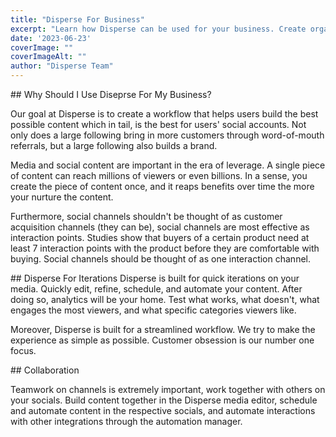 ```yaml
---
title: "Disperse For Business"
excerpt: "Learn how Disperse can be used for your business. Create organic content, and ensure even better conversion on paid visitors."
date: '2023-06-23'
coverImage: ""  
coverImageAlt: ""
author: "Disperse Team"
---
```


<section id="why-should-i-use-disperse-for-my-business">
## Why Should I Use Diseprse For My Business?

Our goal at Disperse is to create a workflow that helps users build the best possible content which in tail, is the best for users' social accounts. Not only does a large following bring in more customers through word-of-mouth referrals, but a large following also builds a brand.

Media and social content are important in the era of leverage. A single piece of content can reach millions of viewers or even billions. In a sense, you create the piece of content once, and it reaps benefits over time the more your nurture the content.

Furthermore, social channels shouldn't be thought of as customer acquisition channels (they can be), social channels are most effective as interaction points. Studies show that buyers of a certain product need at least 7 interaction points with the product before they are comfortable with buying. Social channels should be thought of as one interaction channel.
</section>

<section id="disperse-for-iterations">
## Disperse For Iterations
Disperse is built for quick iterations on your media. Quickly edit, refine, schedule, and automate your content. After doing so, analytics will be your home. Test what works, what doesn't, what engages the most viewers, and what specific categories viewers like.

Moreover, Disperse is built for a streamlined workflow. We try to make the experience as simple as possible. Customer obsession is our number one focus.
</section>

<section id="disperse-for-collaboration">
## Collaboration

Teamwork on channels is extremely important, work together with others on your socials. Build content together in the Disperse media editor, schedule and automate content in the respective socials, and automate interactions with other integrations through the automation manager.
</section>